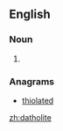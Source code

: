 ==English==

===Noun===
{{en-noun}}

# {{alternative spelling of|[[datolite]]}}

===Anagrams===
* [[thiolated#English|thiolated]]

[[zh:datholite]]